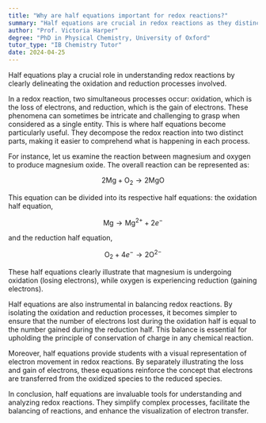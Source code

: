 ```yaml
---
title: "Why are half equations important for redox reactions?"
summary: "Half equations are crucial in redox reactions as they distinctly illustrate the separate oxidation and reduction processes, enhancing understanding of these chemical changes."
author: "Prof. Victoria Harper"
degree: "PhD in Physical Chemistry, University of Oxford"
tutor_type: "IB Chemistry Tutor"
date: 2024-04-25
---
```


Half equations play a crucial role in understanding redox reactions by clearly delineating the oxidation and reduction processes involved.

In a redox reaction, two simultaneous processes occur: oxidation, which is the loss of electrons, and reduction, which is the gain of electrons. These phenomena can sometimes be intricate and challenging to grasp when considered as a single entity. This is where half equations become particularly useful. They decompose the redox reaction into two distinct parts, making it easier to comprehend what is happening in each process.

For instance, let us examine the reaction between magnesium and oxygen to produce magnesium oxide. The overall reaction can be represented as:

$$
2 \text{Mg} + \text{O}_2 \rightarrow 2 \text{MgO}
$$

This equation can be divided into its respective half equations: the oxidation half equation, 

$$
\text{Mg} \rightarrow \text{Mg}^{2+} + 2e^-
$$ 

and the reduction half equation, 

$$
\text{O}_2 + 4e^- \rightarrow 2\text{O}^{2-}
$$ 

These half equations clearly illustrate that magnesium is undergoing oxidation (losing electrons), while oxygen is experiencing reduction (gaining electrons).

Half equations are also instrumental in balancing redox reactions. By isolating the oxidation and reduction processes, it becomes simpler to ensure that the number of electrons lost during the oxidation half is equal to the number gained during the reduction half. This balance is essential for upholding the principle of conservation of charge in any chemical reaction.

Moreover, half equations provide students with a visual representation of electron movement in redox reactions. By separately illustrating the loss and gain of electrons, these equations reinforce the concept that electrons are transferred from the oxidized species to the reduced species.

In conclusion, half equations are invaluable tools for understanding and analyzing redox reactions. They simplify complex processes, facilitate the balancing of reactions, and enhance the visualization of electron transfer.
    